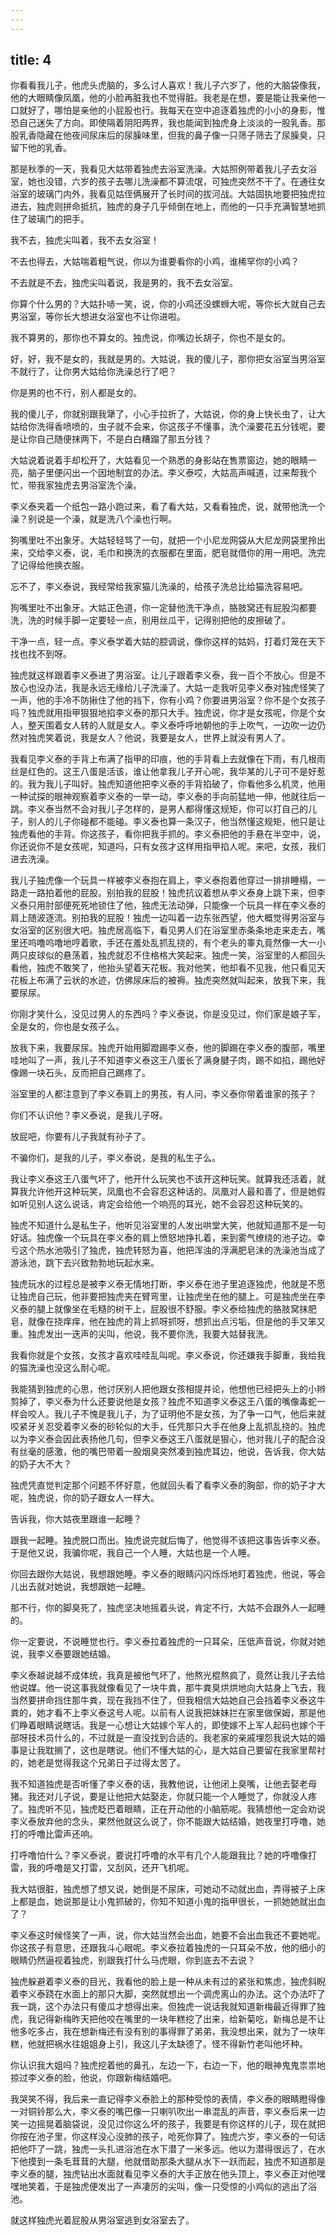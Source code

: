 ```yaml
---
---
---
```

title: 4
---




你看看我儿子，他虎头虎脑的，多么讨人喜欢！我儿子六岁了，他的大脑袋像我，他的大眼睛像凤凰，他的小脸再脏我也不觉得脏。我老是在想，要是能让我亲他一口就好了，哪怕是亲他的小屁股也行。我每天在空中追逐着独虎的小小的身影，惟恐自己迷失了方向。即使隔着阴阳两界，我也能闻到独虎身上淡淡的一股乳香。那股乳香隐藏在他夜间尿床后的尿臊味里，但我的鼻子像一只筛子筛去了尿臊臭，只留下他的乳香。

那是秋季的一天，我看见大姑带着独虎去浴室洗澡。大姑照例带着我儿子去女浴室，她也没错，六岁的孩子去哪儿洗澡都不算流氓，可独虎突然不干了。在通往女浴室的玻璃门内外，我看见姑侄俩展开了长时间的拔河战。大姑固执地要把独虎拉进去，独虎则拼命抵抗，独虎的身子几乎倾倒在地上，而他的一只手充满智慧地抓住了玻璃门的把手。

我不去，独虎尖叫着，我不去女浴室！

不去也得去，大姑喘着粗气说，你以为谁要看你的小鸡，谁稀罕你的小鸡？

不去就是不去，独虎尖叫着说，我是男的，我不去女浴室。

你算个什么男的？大姑扑哧一笑，说，你的小鸡还没螺蛳大呢，等你长大就自己去男浴室，等你长大想进女浴室也不让你进啦。

我不算男的，那你也不算女的。独虎说，你嘴边长胡子，你也不是女的。

好，好，我不是女的，我就是男的。大姑说，我的傻儿子，那你把女浴室当男浴室不就行了，让你男大姑给你洗澡总行了吧？

你是男的也不行，别人都是女的。

我的傻儿子，你就别跟我犟了，小心手拉折了，大姑说，你的身上快长虫了，让大姑给你洗得香喷喷的，虫子就不会来，你这孩子不懂事，洗个澡要花五分钱呢，要是让你自己随便抹两下，不是白白糟蹋了那五分钱？

大姑说着说着手却松开了，大姑看见一个熟悉的身影站在售票窗边，她的眼睛一亮，脑子里便闪出一个因地制宜的办法。李义泰哎，大姑高声喊道，过来帮我个忙，带我家独虎去男浴室洗个澡。

李义泰夹着一个纸包一路小跑过来，看了看大姑，又看看独虎，说，就带他洗一个澡？别说是一个澡，就是洗八个澡也行啊。

狗嘴里吐不出象牙。大姑轻轻骂了一句，就把一个小尼龙网袋从大尼龙网袋里拎出来，交给李义泰，说，毛巾和换洗的衣服都在里面，肥皂就借你的用一用吧。洗完了记得给他换衣服。

忘不了，李义泰说，我经常给我家猫儿洗澡的，给孩子洗总比给猫洗容易吧。

狗嘴里吐不出象牙。大姑正色道，你一定替他洗干净点，胳肢窝还有屁股沟都要洗，洗的时候手脚一定要轻一点，别用丝瓜干，记得别把他的皮擦破了。

干净一点，轻一点。李义泰学着大姑的腔调说，像你这样的姑妈，打着灯笼在天下找也找不到呀。

独虎就这样跟着李义泰进了男浴室。让儿子跟着李义泰，我一百个不放心。但是不放心也没办法，我是永远无缘给儿子洗澡了。大姑一走我听见李义泰对独虎怪笑了一声，他的手冷不防揪住了他的裆下，你有小鸡？你要进男浴室？你不是个女孩子吗？独虎就用指甲狠狠地掐李义泰的那只大手。独虎说，你才是女孩呢，你是个女人，整天围着女人转的人就是女人。李义泰呼呼地朝他的手上吹气，一边吹一边仍然对独虎笑着说，我是女人？他说，我要是女人，世界上就没有男人了。

我看见李义泰的手背上布满了指甲的印痕，他的手背看上去就像在下雨，有几根雨丝是红色的。这王八蛋是活该，谁让他拿我儿子开心呢，我华某的儿子可不是好惹的。我为我儿子叫好。独虎知道他把李义泰的手背掐破了，你看他多么机灵，他用一种试探的眼神观察着李义泰的一举一动，李义泰的手向前猛地一伸，他就往后一跳。李义泰当然不会对我儿子怎样的，是男人都得懂这规矩，你可以打自己的儿子，别人的儿子你碰都不能碰。李义泰也算一条汉子，他当然懂这规矩，他只是让独虎看他的手背。你这孩子，看你把我手抓的。李义泰把他的手悬在半空中，说，你还说你不是女孩呢，知道吗，只有女孩才这样用指甲掐人呢。来吧，女孩，我们进去洗澡。

我儿子独虎像一个玩具一样被李义泰抱在肩上，李义泰抱着他穿过一排排睡榻，一路走一路拍着他的屁股。别拍我的屁股！独虎抗议着想从李义泰身上跳下来，但李义泰只用肘部便死死地锁住了他，独虎无法动弹，只能像一个玩具一样在李义泰的肩上随波逐流。别拍我的屁股！独虎一边叫着一边东张西望，他大概觉得男浴室与女浴室的区别很大吧。独虎居高临下，看见男人们在浴室里赤条条地走来走去，嘴里还呜噜呜噜地哼着歌，手还在羞处乱抓乱挠的，有个老头的睾丸竟然像一大一小两只皮球似的悬荡着，独虎就忍不住格格大笑起来。独虎一笑，浴室里的人都回头看他，独虎不敢笑了，他抬头望着天花板。我对他笑，他却看不见我，他只看见天花板上布满了云状的水迹，仿佛尿床后的被褥。独虎突然就叫起来，放我下来，我要尿尿。

你刚才笑什么，没见过男人的东西吗？李义泰说，你是没见过，你们家是娘子军，全是女的，你也是女孩子么。

放我下来，我要尿尿。独虎开始用脚蹬踢李义泰，他的脚踢在李义泰的腹部，嘴里哇地叫了一声，我儿子不知道李义泰这王八蛋长了满身腱子肉，踢不如掐，踢他好像踢一块石头，反而把自己踢疼了。

浴室里的人都注意到了李义泰肩上的男孩，有人问，李义泰你带着谁家的孩子？

你们不认识他？李义泰说，是我儿子呀。

放屁吧，你要有儿子我就有孙子了。

不骗你们，是我的儿子，李义泰说，是我的私生子么。

我让李义泰这王八蛋气坏了，他开什么玩笑也不该开这种玩笑。就算我还活着，就算我允许他开这种玩笑，凤凰也不会容忍这种话的。凤凰对人最和善了，但是她假如听见别人这么说话，肯定会给他一个响亮的耳光，她不会容忍这种玩笑的。

独虎不知道什么是私生子，他听见浴室里的人发出哄堂大笑，他就知道那不是一句好话。独虎像一个玩具在李义泰的肩上愤怒地挣扎着，来到雾气缭绕的池子边。幸亏这个热水池吸引了独虎，独虎转怒为喜，他把浑浊的浮满肥皂沫的洗澡池当成了游泳池，跳下去兴致勃勃地玩起水来。

独虎玩水的过程总是被李义泰无情地打断，李义泰在池子里追逐独虎，他就是不愿让独虎自己玩，他非要把独虎夹在臂弯里，让独虎坐在他的腿上。可是独虎坐在李义泰的腿上就像坐在毛糙的树干上，屁股很不舒服。李义泰给独虎的胳肢窝抹肥皂，就像在挠痒痒，他在独虎的背上抓呀抓呀，想抓出点污垢，但是他的手又笨又重。独虎发出一迭声的尖叫，他说，我不要你洗，我要大姑替我洗。

我看你就是个女孩，女孩才喜欢哇哇乱叫呢。李义泰说，你还嫌我手脚重，我给我的猫洗澡也没这么耐心呢。

我能猜到独虎的心思，他讨厌别人把他跟女孩相提并论，他想他已经把头上的小辫剪掉了，李义泰为什么还要说他是女孩？独虎不知道李义泰这王八蛋的嘴像毒蛇一样会咬人。我儿子不愧是我儿子，为了证明他不是女孩，为了争一口气，他后来就咬紧牙关忍受着李义泰的砂轮似的大手，任凭那只大手在他身上乱抓乱挠的。独虎以为李义泰会因此表扬他几句，但李义泰这王八蛋就是狠心，他对我儿子的配合没有丝毫的感激，他的嘴巴带着一股烟臭突然凑到独虎耳边，他说，告诉我，你大姑的奶子大不大？

独虎凭直觉判定那个问题不怀好意，他就回头看了看李义泰的胸部，你的奶子才大呢，独虎说，你的奶子跟女人一样大。

告诉我，你大姑夜里跟谁一起睡？

跟我一起睡。独虎脱口而出。独虎说完就后悔了，他觉得不该把这事告诉李义泰。于是他又说，我骗你呢，我自己一个人睡，大姑也是一个人睡。

你回去跟你大姑说，我想跟她睡。李义泰的眼睛闪闪烁烁地盯着独虎，他说，等会儿出去就对她说，我想跟她一起睡。

那不行，你的脚臭死了，独虎坚决地摇着头说，肯定不行，大姑不会跟外人一起睡的。

你一定要说，不说睡觉也行。李义泰拉着独虎的一只耳朵，压低声音说，你就对她说，我李义泰要跟她结婚。

李义泰越说越不成体统，我真是被他气坏了，他熬光棍熬疯了，竟然让我儿子去给他说媒。他一说这事我就像看见了一块牛粪，那牛粪臭烘烘地向大姑身上飞去，我当然要拼命挡住那牛粪，现在我挡不住了，但我相信大姑她自己会挡着李义泰这牛粪的，她才看不上李义泰这号人呢。以前有人说我把妹妹拦在家里做保姆，那是他们睁着眼睛说瞎话。我是一心想让大姑嫁个军人的，即使嫁不上军人起码也嫁个干部呀技术员什么的，不过就是一直没找到合适的。我老家的亲戚埋怨我说大姑的婚事是让我耽搁了，这也是瞎说。他们不懂大姑的心，是大姑自己要留在我家里帮衬的，她老是觉得我这个兄弟日子过得太苦了。

我不知道独虎是否听懂了李义泰的话，我教他说，让他闭上臭嘴，让他去娶老母猪。我还对儿子说，要是让他把大姑娶走，你就只能一个人睡觉了，你就没人疼了。独虎听不见，独虎眨巴着眼睛，正在开动他的小脑筋呢。我猜想他一定会劝说李义泰放弃他的念头，果然他就这么说了，你不能跟大姑结婚，她夜里打呼噜，她打的呼噜比雷声还响。

打呼噜怕什么？李义泰说，要说打呼噜的水平有几个人能跟我比？她的呼噜像打雷，我的呼噜是又打雷，又刮风，还开飞机呢。

我大姑很脏，独虎想了想又说，她倒是不尿床，可她动不动就出血，弄得被子上床上都是血，她说那是让小鬼抓破的，你知不知道小鬼的指甲很长，一抓她她就出血了？

李义泰这时候怪笑了一声，说，你大姑当然会出血，她要不会出血我还不要她呢。你这孩子有意思，还跟我斗心眼呢。李义泰拉着独虎的一只耳朵不放，他的细小的眼睛仍然逼视着独虎，别跟我打什么马虎眼，你到底去不去说？

独虎躲避着李义泰的目光，我看他的脸上是一种从未有过的紧张和焦虑，独虎斜睨着李义泰跷在水面上的那只大脚，突然就想出一个调虎离山的办法。这个办法吓了我一跳，这个办法只有傻瓜才想得出来。但独虎一说话我就知道新梅最近得罪了独虎，我记得新梅昨天把他咬在嘴里的一块年糕挖了出来，给新菊吃，新梅总是不让他多吃多占，我在想新梅还有没有别的事得罪了弟弟，我没想出来，就为了一块年糕，他就把祸水往姐姐身上引，我这儿子太缺德了。怪不得新竹老叫他坏种。

你认识我大姐吗？独虎挖着他的鼻孔，左边一下，右边一下，他的眼神鬼鬼祟祟地掠过李义泰的脸，他说，你跟新梅结婚吧。

我哭笑不得，我后来一直记得李义泰脸上的那种受惊的表情，李义泰的眼睛瞪得像一对铜铃那么大，李义泰的嘴巴像一只喇叭吹出一串混乱的声音，李义泰后来一边笑一边摇晃着脑袋说，没见过你这么坏的孩子，我要是有你这样的儿子，现在就把你按在池子里，你这样没心没肺的孩子，呛死你算了。独虎六岁，李义泰的一句话把他吓了一跳，独虎一头扎进浴池在水下潜了一米多远。他以为潜得很远了，在水下他摸到一条毛茸茸的大腿，他就借助那条大腿从水下一跃而起，独虎不知道那是李义泰的腿，独虎钻出水面就看见李义泰的大手正放在他头顶上，李义泰正对他嘿嘿地笑着，于是独虎便发出了一声凄厉的尖叫，像一只受惊的小鸡似的逃出了浴池。

就这样独虎光着屁股从男浴室逃到女浴室去了。